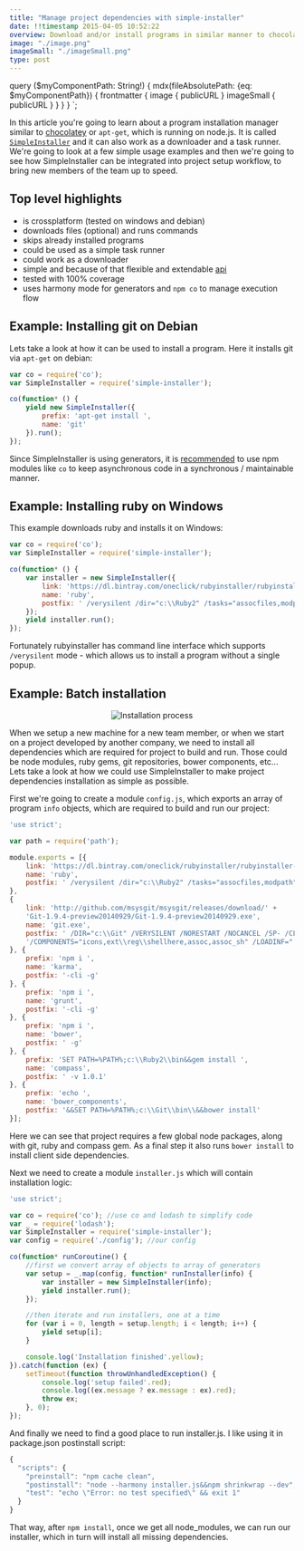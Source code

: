 ```yaml
---
title: "Manage project dependencies with simple-installer"
date: !!timestamp 2015-04-05 10:52:22
overview: Download and/or install programs in similar manner to chocolatey or similar installation managers.
image: "./image.png"
imageSmall: "./imageSmall.png"
type: post
---
```

query ($myComponentPath: String!) {
    mdx(fileAbsolutePath: {eq: $myComponentPath}) {
        frontmatter {
            image {
                publicURL
            }
            imageSmall {
                publicURL
            }
        }
    }
}
`;

In this article you're going to learn about a program installation manager similar to [chocolatey](https://chocolatey.org/) or `apt-get`, which is running on node.js. It is called [`SimpleInstaller`](https://github.com/webuniverseio/SimpleInstaller) and it can also work as a downloader and a task runner. We're going to look at a few simple usage examples and then we're going to see how SimpleInstaller can be integrated into project setup workflow, to bring new members of the team up to speed.

## Top level highlights

- is crossplatform (tested on windows and debian)
- downloads files (optional) and runs commands
- skips already installed programs
- could be used as a simple task runner
- could work as a downloader
- simple and because of that flexible and extendable [api](https://github.com/webuniverseio/SimpleInstaller#api)
- tested with 100% coverage
- uses harmony mode for generators and `npm co` to manage execution flow

## Example: Installing git on Debian

Lets take a look at how it can be used to install a program. Here it installs git via `apt-get` on debian:
```js
var co = require('co');
var SimpleInstaller = require('simple-installer');

co(function* () {
    yield new SimpleInstaller({
        prefix: 'apt-get install ',
        name: 'git'
    }).run();
});
```
Since SimpleInstaller is using generators, it is [recommended](/asynchronous-programming-with-ES6-generators-promises-and-npm-co/) to use npm modules like `co` to keep asynchronous code in a synchronous / maintainable manner.

## Example: Installing ruby on Windows

This example downloads ruby and installs it on Windows:
```js
var co = require('co');
var SimpleInstaller = require('simple-installer');

co(function* () {
    var installer = new SimpleInstaller({
        link: 'https://dl.bintray.com/oneclick/rubyinstaller/rubyinstaller-2.2.1-x64.exe?direct',
        name: 'ruby',
        postfix: ' /verysilent /dir="c:\\Ruby2" /tasks="assocfiles,modpath"'
    });
    yield installer.run();
});
```
Fortunately rubyinstaller has command line interface which supports `/verysilent` mode - which allows us to install a program without a single popup.

## Example: Batch installation

<div style="text-align: center;margin-top: 1em;">
  <img src={img} alt="Installation process" />
</div>

When we setup a new machine for a new team member, or when we start on a project developed by another company, we need to install all dependencies which are required for project to build and run. Those could be node modules, ruby gems, git repositories, bower components, etc... Lets take a look at how we could use SimpleInstaller to make project dependencies installation as simple as possible.

First we're going to create a module `config.js`, which exports an array of program `info` objects, which are required to build and run our project:
```js
'use strict';

var path = require('path');

module.exports = [{
    link: 'https://dl.bintray.com/oneclick/rubyinstaller/rubyinstaller-2.2.1-x64.exe?direct',
    name: 'ruby',
    postfix: ' /verysilent /dir="c:\\Ruby2" /tasks="assocfiles,modpath"'
},
{
    link: 'http://github.com/msysgit/msysgit/releases/download/' +
    'Git-1.9.4-preview20140929/Git-1.9.4-preview20140929.exe',
    name: 'git.exe',
    postfix: ' /DIR="c:\\Git" /VERYSILENT /NORESTART /NOCANCEL /SP- /CLOSEAPPLICATIONS /RESTARTAPPLICATIONS /NOICONS ' +
    '/COMPONENTS="icons,ext\\reg\\shellhere,assoc,assoc_sh" /LOADINF="' + path.resolve(__dirname, 'git.inf') + '"'
}, {
    prefix: 'npm i ',
    name: 'karma',
    postfix: '-cli -g'
}, {
    prefix: 'npm i ',
    name: 'grunt',
    postfix: '-cli -g'
}, {
    prefix: 'npm i ',
    name: 'bower',
    postfix: ' -g'
}, {
    prefix: 'SET PATH=%PATH%;c:\\Ruby2\\bin&&gem install ',
    name: 'compass',
    postfix: ' -v 1.0.1'
}, {
    prefix: 'echo ',
    name: 'bower_components',
    postfix: '&&SET PATH=%PATH%;c:\\Git\\bin\\&&bower install'
}];
```
Here we can see that project requires a few global node packages, along with git, ruby and compass gem. As a final step it also runs `bower install` to install client side dependencies.

Next we need to create a module `installer.js` which will contain installation logic:
```js
'use strict';

var co = require('co'); //use co and lodash to simplify code
var _ = require('lodash');
var SimpleInstaller = require('simple-installer');
var config = require('./config'); //our config

co(function* runCoroutine() {
    //first we convert array of objects to array of generators
    var setup = _.map(config, function* runInstaller(info) {
        var installer = new SimpleInstaller(info);
        yield installer.run();
    });

    //then iterate and run installers, one at a time
    for (var i = 0, length = setup.length; i < length; i++) {
        yield setup[i];
    }

    console.log('Installation finished'.yellow);
}).catch(function (ex) {
    setTimeout(function throwUnhandledException() {
        console.log('setup failed'.red);
        console.log((ex.message ? ex.message : ex).red);
        throw ex;
    }, 0);
});
```

And finally we need to find a good place to run installer.js. I like using it in package.json postinstall script:
```js
{
  "scripts": {
    "preinstall": "npm cache clean",
    "postinstall": "node --harmony installer.js&&npm shrinkwrap --dev",
    "test": "echo \"Error: no test specified\" && exit 1"
  }
}
```
That way, after `npm install`, once we get all node_modules, we can run our installer, which in turn will install all missing dependencies.